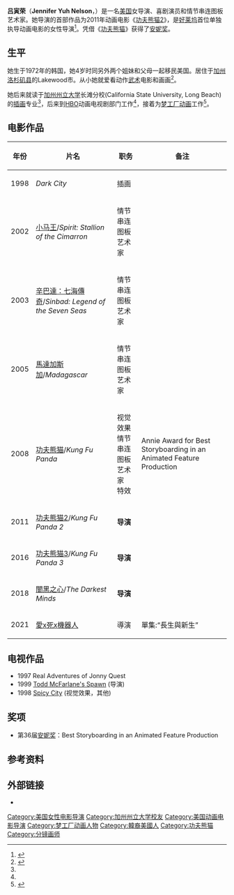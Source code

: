 {{Infobox person
| image       = [[File:Jennifer_Yuh_Nelson.jpg|220px]]
| caption     =
| birth_name   = Jennifer Yuh
| birth_date   = {{Birth date and age|1972|06|13}}<ref>{{cite web|title=Jennifer Yuh Nelson|url=http://www.biografias.es/famosos/jennifer-yuh-nelson.html|work=Biografias.es|accessdate=August 29, 2011|archive-date=2016-03-04|archive-url=https://web.archive.org/web/20160304104304/http://www.biografias.es/famosos/jennifer-yuh-nelson.html|dead-url=no}}</ref> 
| birth_place  = [[韩国|韩国]]
| death_date   =
| death_place  =
| death_cause   =
| body_discovered =
| nationality  =
| other_name   =
| residence    = [[美国|美国]]
| education    = Bachelor of Fine Arts
| alma_mater   = [[加州州立大学|加州州立大学]]长滩分校
| occupation  = 电影导演、情节串连图板艺术家
| yearsactive = 1997-现在
| employer    = [[梦工厂动画|梦工厂动画]]
| notable_works = [[功夫熊猫2|功夫熊猫2]]
}}
'''吕寅荣'''（'''Jennifer Yuh Nelson'''，{{bd|1972年|6月13日|catIdx=Yuh}}）是一名[[美国|美国]]女导演、喜剧演员和情节串连图板艺术家。她导演的首部作品为2011年动画电影《[[功夫熊猫2|功夫熊猫2]]》，是[[好莱坞|好莱坞]]首位单独执导动画电影的女性导演<ref name=latimes>{{cite news|last=Sperling|first=Nicole|title=Tough enough|url=http://articles.latimes.com/2011/may/25/entertainment/la-et-jennifer-yuh-20110525|accessdate=June 8, 2011|newspaper=[[Los_Angeles_Times|Los Angeles Times]]|date=May 25, 2011|archive-date=2011-05-30|archive-url=https://web.archive.org/web/20110530080518/http://articles.latimes.com/2011/may/25/entertainment/la-et-jennifer-yuh-20110525|dead-url=no}}</ref>。凭借《[[功夫熊猫|功夫熊猫]]》获得了[[安妮奖|安妮奖]]。

==生平==
她生于1972年的韩国，她4岁时同另外两个姐妹和父母一起移民美国。居住于[[加州|加州]][[洛杉矶县_(加利福尼亚州)|洛杉矶县]]的Lakewood市。从小她就爱看动作[[武术|武术]]电影和画画<ref>{{cite web | url=http://www.womenworthwatching.com/jennifer-yuh-nelson/ | title=JENNIFER YUH NELSON • DREAMWORKS | work=WomenWorthWatching.com | date=2011-04-18 | accessdate=2011-07-11 | archive-date=2020-10-30 | archive-url=https://web.archive.org/web/20201030192950/https://womenworthwatching.com/jennifer-yuh-nelson/ | dead-url=no }}</ref>。

她后来就读于[[加州州立大学|加州州立大学]]长滩分校(California State University, Long Beach)的[[插画|插画]]专业<ref name=latimes/>，后来到[[HBO|HBO]]动画电视剧部门工作<ref name=Cinemovie />，接着为[[梦工厂动画|梦工厂动画]]工作<ref name=Cinemovie>{{cite web | url=http://www.cinemovie.tv/cinemovie_new/interviews/72-celebrity-interviews-movies-new-box-office-articles/1467-kung-fu-panda-2-director-jennifer-yuh-nelson-interview | title=Interview with KUNG FU PANDA 2 Director Jennifer Yuh Nelson | work=CineMovie.tv | date=2011-05-31 | accessdate=2011-07-11 | deadurl=yes | archiveurl=https://web.archive.org/web/20110616232203/http://www.cinemovie.tv/cinemovie_new/interviews/72-celebrity-interviews-movies-new-box-office-articles/1467-kung-fu-panda-2-director-jennifer-yuh-nelson-interview | archivedate=2011-06-16 }}</ref>。

==电影作品==
{| class="wikitable sortable"
! 年份
! 片名
! 职务
! class="unsortable" | 备注
|-
| 1998
| ''Dark City''
|插画
| 
|-
| 2002
| [[小马王|小马王]]/''Spirit: Stallion of the Cimarron''
| 情节串连图板艺术家
|
|-
| 2003
| [[辛巴達：七海傳奇|辛巴達：七海傳奇]]/''Sinbad: Legend of the Seven Seas''
| 情节串连图板艺术家
| 
|-
| 2005
| [[馬達加斯加_(2005年電影)|馬達加斯加]]/''Madagascar''
| 情节串连图板艺术家
| 
|-
| 2008
| [[功夫熊猫|功夫熊猫]]/''Kung Fu Panda''
|视觉效果<br>情节串连图板艺术家<br />特效
|Annie Award for Best Storyboarding in an Animated Feature Production
|-
| 2011
| [[功夫熊猫2|功夫熊猫2]]/''Kung Fu Panda 2''
|'''导演'''
| 
|-
| 2016
| [[功夫熊猫3|功夫熊猫3]]/''Kung Fu Panda 3''
|'''导演'''
| 
|-
| 2018
| [[闇黑之心|闇黑之心]]/''The Darkest Minds''
|'''导演'''
| 
|-
|2021
|[[愛x死x機器人|愛x死x機器人]]
|導演
|單集:“長生與新生”
|}

==电视作品==
* 1997 Real Adventures of Jonny Quest
* 1999 [[Todd_McFarlane's_Spawn|Todd McFarlane's Spawn]]  (导演)
* 1998 [[Spicy_City|Spicy City]] (视觉效果，其他)

==奖项==
* 第36届[[安妮奖|安妮奖]]：Best Storyboarding in an Animated Feature Production

==参考资料==
{{reflist}}

==外部链接==
* {{IMDb name|0950775}}

{{Jennifer Yuh Nelson}}

{{DEFAULTSORT:Yuh, Jennifer}}
[[Category:美国女性电影导演|Category:美国女性电影导演]]
[[Category:加州州立大学校友|Category:加州州立大学校友]]
[[Category:美国动画电影导演|Category:美国动画电影导演]]
[[Category:梦工厂动画人物|Category:梦工厂动画人物]]
[[Category:韓裔美國人|Category:韓裔美國人]]
[[Category:功夫熊猫|Category:功夫熊猫]]
[[Category:分镜画师|Category:分镜画师]]